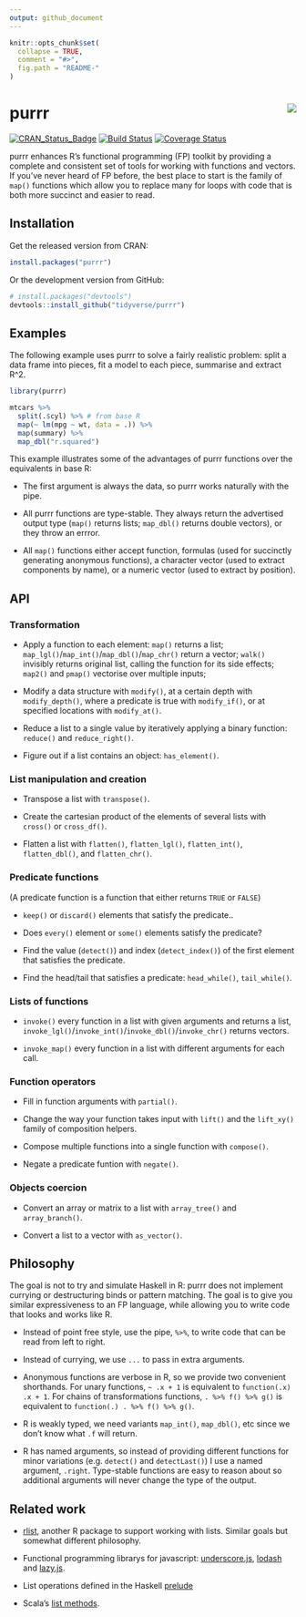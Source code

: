 ```yaml
---
output: github_document
---
```


<!-- README.md is generated from README.Rmd. Please edit that file -->

```r
knitr::opts_chunk$set(
  collapse = TRUE,
  comment = "#>",
  fig.path = "README-"
)
```

# purrr <img src="logo.png" align="right" />

[![CRAN_Status_Badge](http://www.r-pkg.org/badges/version/purrr)](http://cran.r-project.org/package=purrr)
[![Build Status](https://travis-ci.org/tidyverse/purrr.svg?branch=master)](https://travis-ci.org/tidyverse/purrr)
[![Coverage Status](https://img.shields.io/codecov/c/github/tidyverse/purrr/master.svg)](https://codecov.io/github/tidyverse/purrr?branch=master)

purrr enhances R's functional programming (FP) toolkit by providing a complete and consistent set of tools for working with functions and vectors. If you've never heard of FP before, the best place to start is the family of `map()` functions which allow you to replace many for loops with code that is both more succinct and easier to read.

## Installation

Get the released version from CRAN:

```r
install.packages("purrr")
```

Or the development version from GitHub:

```r
# install.packages("devtools")
devtools::install_github("tidyverse/purrr")
```

## Examples

The following example uses purrr to solve a fairly realistic problem: split a data frame into pieces, fit a model to each piece, summarise and extract R^2.

```r
library(purrr)

mtcars %>%
  split(.$cyl) %>% # from base R
  map(~ lm(mpg ~ wt, data = .)) %>%
  map(summary) %>%
  map_dbl("r.squared")
```

This example illustrates some of the advantages of purrr functions over the equivalents in base R:

* The first argument is always the data, so purrr works naturally with the pipe.

* All purrr functions are type-stable. They always return the advertised output
  type (`map()` returns lists; `map_dbl()` returns double vectors), or they 
  throw an errror.
  
* All `map()` functions either accept function, formulas (used for succinctly
  generating anonymous functions), a character vector (used to extract 
  components by name), or a numeric vector (used to extract by position).

## API

### Transformation

* Apply a function to each element: `map()` returns a list;
  `map_lgl()`/`map_int()`/`map_dbl()`/`map_chr()` return a vector; 
  `walk()` invisibly returns original list, calling the function for its side 
  effects; `map2()` and `pmap()` vectorise over multiple inputs; 

* Modify a data structure with `modify()`, at a certain depth with
  `modify_depth()`, where a predicate is true with `modify_if()`,
  or at specified locations with `modify_at()`.

* Reduce a list to a single value by iteratively applying a binary
  function: `reduce()` and `reduce_right()`.

* Figure out if a list contains an object: `has_element()`.

### List manipulation and creation

* Transpose a list with `transpose()`.

* Create the cartesian product of the elements of several lists with
  `cross()` or `cross_df()`.

* Flatten a list with `flatten()`, `flatten_lgl()`, `flatten_int()`, 
  `flatten_dbl()`, and `flatten_chr()`.

### Predicate functions

(A predicate function is a function that either returns `TRUE` or `FALSE`)

* `keep()` or `discard()` elements that satisfy the predicate..

* Does `every()` element or `some()` elements satisfy the predicate?

* Find the value (`detect()`) and index (`detect_index()`) of the first element
  that satisfies the predicate.

* Find the head/tail that satisfies a predicate: `head_while()`, `tail_while()`.

### Lists of functions

* `invoke()` every function in a list with given arguments and returns
  a list, `invoke_lgl()`/`invoke_int()`/`invoke_dbl()`/`invoke_chr()` returns 
  vectors.
  
* `invoke_map()` every function in a list with different arguments for each
  call.

### Function operators

* Fill in function arguments with `partial()`.

* Change the way your function takes input with `lift()` and the
  `lift_xy()` family of composition helpers.

* Compose multiple functions into a single function with `compose()`.

* Negate a predicate funtion with `negate()`.

### Objects coercion

* Convert an array or matrix to a list with `array_tree()` and
  `array_branch()`.

* Convert a list to a vector with `as_vector()`.

## Philosophy

The goal is not to try and simulate Haskell in R: purrr does not implement currying or destructuring binds or pattern matching. The goal is to give you similar expressiveness to an FP language, while allowing you to write code that looks and works like R.

* Instead of point free style, use the pipe, `%>%`, to write code that can be
  read from left to right.

* Instead of currying, we use `...` to pass in extra arguments.

* Anonymous functions are verbose in R, so we provide two convenient shorthands.
  For unary functions, `~ .x + 1` is equivalent to `function(.x) .x + 1`.
  For chains of transformations functions, `. %>% f() %>% g()` is
  equivalent to `function(.) . %>% f() %>% g()`.

* R is weakly typed, we need variants `map_int()`, `map_dbl()`, etc since we 
  don't know what `.f` will return.

* R has named arguments, so instead of providing different functions for
  minor variations (e.g. `detect()` and `detectLast()`) I use a named
  argument, `.right`. Type-stable functions are easy to reason about so
  additional arguments will never change the type of the output.

## Related work

* [rlist](http://renkun.me/rlist/), another R package to support working
  with lists. Similar goals but somewhat different philosophy.

* Functional programming librarys for javascript: 
  [underscore.js](http://underscorejs.org), 
  [lodash](https://lodash.com) and 
  [lazy.js](http://danieltao.com/lazy.js/).

* List operations defined in the Haskell [prelude][haskell]

* Scala's [list methods][scala].

[scala]:http://www.scala-lang.org/api/current/index.html#scala.collection.immutable.List
[haskell]:http://hackage.haskell.org/package/base-4.7.0.1/docs/Prelude.html#g:11
